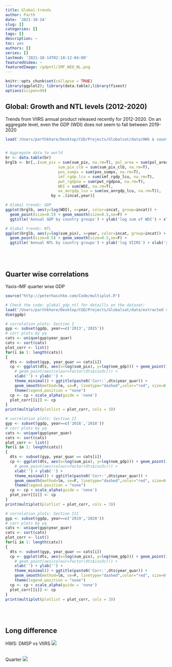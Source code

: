 ```yaml
---
title: Global-trends
author: Parth
date: '2021-10-14'
slug: []
categories: []
tags: []
description: ~
toc: yes
authors: []
series: []
lastmod: '2021-10-14T02:10:12-04:00'
featuredVideo: ~
featuredImage: /gdpntl/IMF_WEO_NL.png
---
```



```r
knitr::opts_chunk$set(collapse = TRUE)
library(ggplot2); library(data.table);library(fixest)
options(scipen=99)
```

## Global: Growth and NTL levels (2012-2020)
Trends from VIIRS annual product released recently for 2012-2020.
On an aggregate level, even the GDP (WDI) does not seem to fall between 2019-2020

```r
load('/Users/parthkhare/Desktop/CGD/Projects/Globalsat/data/HWS & country level/country_year regdata/Ctyr_Jul1_BaseregHML.RData')


# Aggregate data to world
br <- data.table(br)
brglb <- br[,.(sum_pix = sum(sum_pix, na.rm=T), pol_area = sum(pol_area, na.rm=T),
                       sum_pix_clb = sum(sum_pix_clb, na.rm=T), 
                       pos_sumpx = sum(pos_sumpx, na.rm=T),
                       imf_rgdp_lcu = sum(imf_rgdp_lcu, na.rm=T), 
                       pwt_rgdpna = sum(pwt_rgdpna, na.rm=T),
                       WDI = sum(WDI, na.rm=T), 
                       ox_anrgdp_lcu = sum(ox_anrgdp_lcu, na.rm=T)),
                    by = .(incat,year)]

# Global trends: GDP
ggplot(brglb, aes(y=log(WDI), x=year, color=incat, group=incat)) + 
  geom_point(size=0.5) + geom_smooth(size=0.5,se=F) + 
  ggtitle('Annual GDP by country groups') + ylab('log sum of WDI') + xlab('years') 

# Global trends: NTL
ggplot(brglb, aes(y=log(sum_pix), x=year, color=incat, group=incat)) + 
  geom_point(size=0.5) + geom_smooth(size=0.5,se=F) + 
  ggtitle('Annual NTL by country groups') + ylab('log VIIRS') + xlab('years') 
```


<br /> 
<br /> 


## Quarter wise correlations

Yaxis-IMF quarter wise GDP

```r
source("http://peterhaschke.com/Code/multiplot.R")

# Check the code: global_gdp_ntl for detaills on the dataset:
load('/Users/parthkhare/Desktop/CGD/Projects/Globalsat/data/extracted viirs/compiled global ntl/Global GDP quarter/IMFGDP_VRSmon_q.RData')
dim(ggdp)

# correlation plots: Section I
gyp <- subset(ggdp, year==c('2013','2015'))
# corr plots by yq
cats <- unique(gyp$year_quar)
cats <- sort(cats)
plot_corr <- list()
for(i in 1: length(cats))
{
  dts <- subset(gyp, year_quar == cats[i])
  cp <- ggplot(dts, aes(x=log(sum_pix), y=log(nom_gdp))) + geom_point() +
    # geom_point(aes(colour=factor(dts$iso3c))) +
    xlab('') + ylab('') +
    theme_minimal() + ggtitle(paste0('Corr:',dts$year_quar)) +
    geom_smooth(method=lm, se=F, linetype="dashed",color="red", size=0.35) +
    theme(legend.position = "none")
  cp <- cp + scale_alpha(guide = 'none')
  plot_corr[[i]] <- cp
}
print(multiplot(plotlist = plot_corr, cols = 3))

# correlation plots: Section II
gyp <- subset(ggdp, year==c('2016','2018'))
# corr plots by yq
cats <- unique(gyp$year_quar)
cats <- sort(cats)
plot_corr <- list()
for(i in 1: length(cats))
{
  dts <- subset(gyp, year_quar == cats[i])
  cp <- ggplot(dts, aes(x=log(sum_pix), y=log(nom_gdp))) + geom_point() +
    # geom_point(aes(colour=factor(dts$iso3c))) +
    xlab('') + ylab('') +
    theme_minimal() + ggtitle(paste0('Corr:',dts$year_quar)) +
    geom_smooth(method=lm, se=F, linetype="dashed",color="red", size=0.35) +
    theme(legend.position = "none")
  cp <- cp + scale_alpha(guide = 'none')
  plot_corr[[i]] <- cp
}
print(multiplot(plotlist = plot_corr, cols = 3))

# correlation plots: Section III
gyp <- subset(ggdp, year==c('2019','2020'))
# corr plots by yq
cats <- unique(gyp$year_quar)
cats <- sort(cats)
plot_corr <- list()
for(i in 1: length(cats))
{
  dts <- subset(gyp, year_quar == cats[i])
  cp <- ggplot(dts, aes(x=log(sum_pix), y=log(nom_gdp))) + geom_point() +
    # geom_point(aes(colour=factor(dts$iso3c))) +
    xlab('') + ylab('') +
    theme_minimal() + ggtitle(paste0('Corr:',dts$year_quar)) +
    geom_smooth(method=lm, se=F, linetype="dashed",color="red", size=0.35) +
    theme(legend.position = "none")
  cp <- cp + scale_alpha(guide = 'none')
  plot_corr[[i]] <- cp
}
print(multiplot(plotlist = plot_corr, cols = 3))

```

<br /> 
<br /> 

## Long difference

HWS: DMSP vs VIIRS
![](/gdpntl/longdiff_comp)


<br />
Quarter
![](/gdpntl/Longdiff_quar.png)

